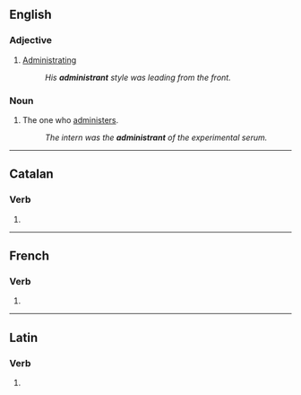==English==

===Adjective===
{{en-adj|-}}

# [[administrating|Administrating]]
#: ''His '''administrant''' style was leading from the front.''

===Noun===
{{en-noun}}

# The one who [[administer]]s.
#: ''The intern was the '''administrant''' of the experimental serum.''

----

==Catalan==

===Verb===
{{head|ca|verb form}}

# {{ca-verb form of|m=ptc|t=pres|administrar}}

----

==French==

===Verb===
{{head|fr|present participle}}

# {{present participle of|administrer|lang=fr|nocat=1}}

----

==Latin==

===Verb===
{{la-verb-form|administrant}}

# {{inflection of|administrō||3|p|pres|actv|indc|lang=la}}